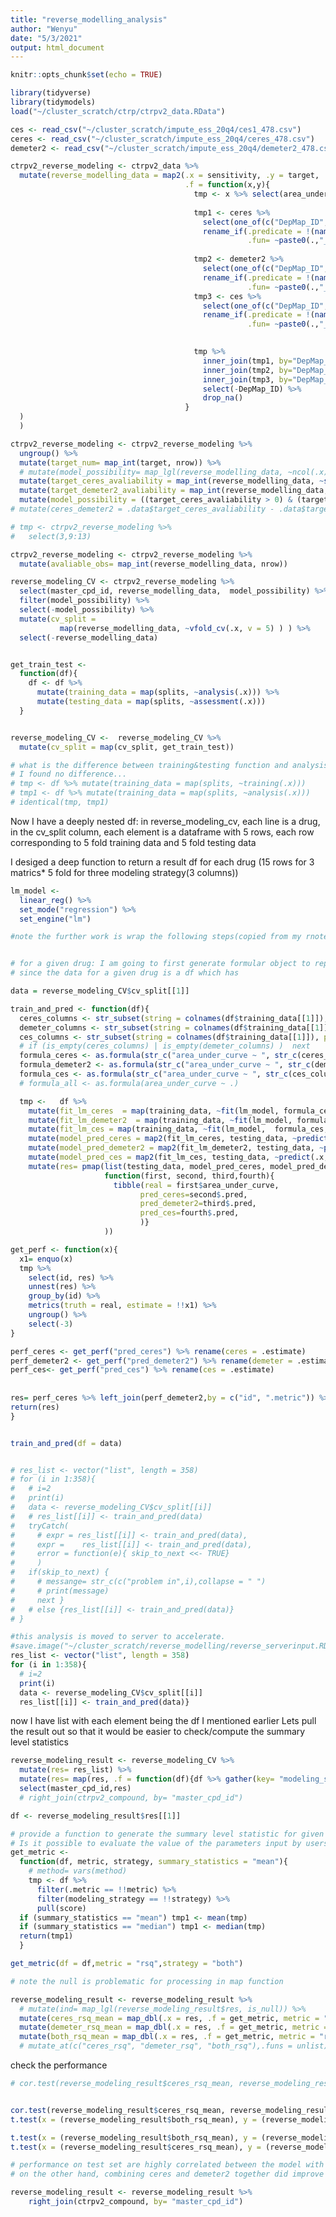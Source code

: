 ```yaml
---
title: "reverse_modelling_analysis"
author: "Wenyu"
date: "5/3/2021"
output: html_document
---
```


```r
knitr::opts_chunk$set(echo = TRUE)
```

```r
library(tidyverse)
library(tidymodels)
load("~/cluster_scratch/ctrp/ctrpv2_data.RData")

ces <- read_csv("~/cluster_scratch/impute_ess_20q4/ces1_478.csv")
ceres <- read_csv("~/cluster_scratch/impute_ess_20q4/ceres_478.csv")
demeter2 <- read_csv("~/cluster_scratch/impute_ess_20q4/demeter2_478.csv")
```


```r
ctrpv2_reverse_modeling <- ctrpv2_data %>% 
  mutate(reverse_modelling_data = map2(.x = sensitivity, .y = target,
                                       .f = function(x,y){
                                         tmp <- x %>% select(area_under_curve, DepMap_ID) 
                                         
                                         tmp1 <- ceres %>% 
                                           select(one_of(c("DepMap_ID",y$gene_symbol_of_protein_target))) %>% 
                                           rename_if(.predicate = !(names(.) %in% "DepMap_ID"),
                                                     .fun= ~paste0(.,"_ceres"))
                                         
                                         tmp2 <- demeter2 %>% 
                                           select(one_of(c("DepMap_ID",y$gene_symbol_of_protein_target))) %>% 
                                           rename_if(.predicate = !(names(.) %in% "DepMap_ID"),
                                                     .fun= ~paste0(.,"_demeter2"))
                                         tmp3 <- ces %>%
                                           select(one_of(c("DepMap_ID",y$gene_symbol_of_protein_target))) %>%
                                           rename_if(.predicate = !(names(.) %in% "DepMap_ID"),
                                                     .fun= ~paste0(.,"_ces"))

                                         
                                         tmp %>% 
                                           inner_join(tmp1, by="DepMap_ID") %>%
                                           inner_join(tmp2, by="DepMap_ID") %>%
                                           inner_join(tmp3, by="DepMap_ID") %>%
                                           select(-DepMap_ID) %>% 
                                           drop_na()
                                       }
  )
  )
```


```r
ctrpv2_reverse_modeling <- ctrpv2_reverse_modeling %>% 
  ungroup() %>% 
  mutate(target_num= map_int(target, nrow)) %>% 
  # mutate(model_possibility= map_lgl(reverse_modelling_data, ~ncol(.x)>1)) %>% 
  mutate(target_ceres_avaliability = map_int(reverse_modelling_data, ~sum(str_count(string = colnames(.x), pattern= "_ceres")) )) %>% 
  mutate(target_demeter2_avaliability = map_int(reverse_modelling_data, ~sum(str_count(colnames(.x), pattern= "_demeter2")) )) %>%
  mutate(model_possibility = ((target_ceres_avaliability > 0) & (target_demeter2_avaliability > 0)))
# mutate(ceres_demeter2 = .data$target_ceres_avaliability - .data$target_demeter2_avaliability)  

# tmp <- ctrpv2_reverse_modeling %>% 
#   select(3,9:13) 

ctrpv2_reverse_modeling <- ctrpv2_reverse_modeling %>% 
  mutate(avaliable_obs= map_int(reverse_modelling_data, nrow))
```



```r
reverse_modeling_CV <- ctrpv2_reverse_modeling %>%
  select(master_cpd_id, reverse_modelling_data,  model_possibility) %>%
  filter(model_possibility) %>%
  select(-model_possibility) %>%
  mutate(cv_split =
           map(reverse_modelling_data, ~vfold_cv(.x, v = 5) ) ) %>%
  select(-reverse_modelling_data)


get_train_test <- 
  function(df){
    df <- df %>% 
      mutate(training_data = map(splits, ~analysis(.x))) %>% 
      mutate(testing_data = map(splits, ~assessment(.x))) 
  }


reverse_modeling_CV <-  reverse_modeling_CV %>%
  mutate(cv_split = map(cv_split, get_train_test))

# what is the difference between training&testing function and analysis&assessment function?
# I found no difference...
# tmp <- df %>% mutate(training_data = map(splits, ~training(.x)))
# tmp1 <- df %>% mutate(training_data = map(splits, ~analysis(.x)))
# identical(tmp, tmp1)
```

Now I have a deeply nested df:
in reverse_modeling_cv, each line is a drug, 
in the cv_split column, each element is a dataframe with 5 rows, 
each row corresponding to 5 fold training data and 5 fold testing data


I desiged a deep function to return a result df for each drug (15 rows for 3 matrics* 5 fold for three modeling strategy(3 columns)) 
```r
lm_model <-
  linear_reg() %>%
  set_mode("regression") %>%
  set_engine("lm")

#note the further work is wrap the following steps(copied from my rnotebook2) as a function and map over all drugs


# for a given drug: I am going to first generate formular object to represent different model design for linear regression models
# since the data for a given drug is a df which has 

data = reverse_modeling_CV$cv_split[[1]]

train_and_pred <- function(df){
  ceres_columns <- str_subset(string = colnames(df$training_data[[1]]), pattern = "_ceres")
  demeter_columns <- str_subset(string = colnames(df$training_data[[1]]), pattern = "_demeter")
  ces_columns <- str_subset(string = colnames(df$training_data[[1]]), pattern = "_demeter")
  # if (is_empty(ceres_columns) | is_empty(demeter_columns) )  next
  formula_ceres <- as.formula(str_c("area_under_curve ~ ", str_c(ceres_columns, collapse = " + "), collapse = " "))
  formula_demeter2 <- as.formula(str_c("area_under_curve ~ ", str_c(demeter_columns, collapse = " + "), collapse = " "))
  formula_ces <- as.formula(str_c("area_under_curve ~ ", str_c(ces_columns, collapse = " + "), collapse = " "))
  # formula_all <- as.formula(area_under_curve ~ .)

  tmp <-   df %>% 
    mutate(fit_lm_ceres  = map(training_data, ~fit(lm_model, formula_ceres, data = .x))) %>% 
    mutate(fit_lm_demeter2  = map(training_data, ~fit(lm_model, formula_demeter2, data = .x))) %>% 
    mutate(fit_lm_ces = map(training_data, ~fit(lm_model,  formula_ces, data = .x))) %>% 
    mutate(model_pred_ceres = map2(fit_lm_ceres, testing_data, ~predict(.x, new_data = .y))) %>% 
    mutate(model_pred_demeter2 = map2(fit_lm_demeter2, testing_data, ~predict(.x, new_data = .y))) %>% 
    mutate(model_pred_ces = map2(fit_lm_ces, testing_data, ~predict(.x, new_data = .y))) %>% 
    mutate(res= pmap(list(testing_data, model_pred_ceres, model_pred_demeter2,model_pred_ces),
                     function(first, second, third,fourth){
                       tibble(real = first$area_under_curve, 
                             pred_ceres=second$.pred,
                             pred_demeter2=third$.pred,
                             pred_ces=fourth$.pred,                             
                             )}
                     )) 

get_perf <- function(x){
  x1= enquo(x)
  tmp %>% 
    select(id, res) %>% 
    unnest(res) %>% 
    group_by(id) %>% 
    metrics(truth = real, estimate = !!x1) %>% 
    ungroup() %>% 
    select(-3) 
}

perf_ceres <- get_perf("pred_ceres") %>% rename(ceres = .estimate)   
perf_demeter2 <- get_perf("pred_demeter2") %>% rename(demeter = .estimate)   
perf_ces<- get_perf("pred_ces") %>% rename(ces = .estimate)   
 
  
res= perf_ceres %>% left_join(perf_demeter2,by = c("id", ".metric")) %>% left_join(perf_ces,by = c("id", ".metric"))
return(res)
}


train_and_pred(df = data)



```


```r
# res_list <- vector("list", length = 358)
# for (i in 1:358){
#   # i=2
#   print(i)
#   data <- reverse_modeling_CV$cv_split[[i]]
#   # res_list[[i]] <- train_and_pred(data)
#   tryCatch(
#     # expr = res_list[[i]] <- train_and_pred(data),
#     expr =    res_list[[i]] <- train_and_pred(data),
#     error = function(e){ skip_to_next <<- TRUE}
#     )
#   if(skip_to_next) {
#     # messange= str_c(c("problem in",i),collapse = " ")
#     # print(message)
#     next } 
#   # else {res_list[[i]] <- train_and_pred(data)}
# }

#this analysis is moved to server to accelerate.
#save.image("~/cluster_scratch/reverse_modelling/reverse_serverinput.RData")
res_list <- vector("list", length = 358)
for (i in 1:358){
  # i=2
  print(i)
  data <- reverse_modeling_CV$cv_split[[i]]
  res_list[[i]] <- train_and_pred(data)}
```

now I have list with each element being the df I mentioned earlier
Lets pull the result out so that it would be easier to check/compute the summary level statistics

```r
reverse_modeling_result <- reverse_modeling_CV %>% 
  mutate(res= res_list) %>% 
  mutate(res= map(res, .f = function(df){df %>% gather(key= "modeling_strategy", value= "score", ceres:both)})) %>% 
  select(master_cpd_id,res)  
  # right_join(ctrpv2_compound, by= "master_cpd_id")

df <- reverse_modeling_result$res[[1]]

# provide a function to generate the summary level statistic for given metric
# Is it possible to evaluate the value of the parameters input by users as a function object, and use that function object to do something? 
get_metric <- 
  function(df, metric, strategy, summary_statistics = "mean"){
    # method= vars(method)
    tmp <- df %>% 
      filter(.metric == !!metric) %>%
      filter(modeling_strategy == !!strategy) %>% 
      pull(score) 
  if (summary_statistics == "mean") tmp1 <- mean(tmp)
  if (summary_statistics == "median") tmp1 <- median(tmp)
  return(tmp1)
  }

get_metric(df = df,metric = "rsq",strategy = "both")

# note the null is problematic for processing in map function

reverse_modeling_result <- reverse_modeling_result %>% 
  # mutate(ind= map_lgl(reverse_modeling_result$res, is_null)) %>% 
  mutate(ceres_rsq_mean = map_dbl(.x = res, .f = get_metric, metric = "rsq", strategy = "ceres" )) %>% 
  mutate(demeter_rsq_mean = map_dbl(.x = res, .f = get_metric, metric = "rsq", strategy = "demeter" )) %>% 
  mutate(both_rsq_mean = map_dbl(.x = res, .f = get_metric, metric = "rsq", strategy = "both" ))
  # mutate_at(c("ceres_rsq", "demeter_rsq", "both_rsq"),.funs = unlist)
```

check the performance
```r
# cor.test(reverse_modeling_result$ceres_rsq_mean, reverse_modeling_result$both_rsq_mean)


cor.test(reverse_modeling_result$ceres_rsq_mean, reverse_modeling_result$demeter_rsq_mean)
t.test(x = (reverse_modeling_result$both_rsq_mean), y = (reverse_modeling_result$ceres_rsq_mean), paired = T)

t.test(x = (reverse_modeling_result$both_rsq_mean), y = (reverse_modeling_result$demeter_rsq_mean), paired = T)
t.test(x = (reverse_modeling_result$ceres_rsq_mean), y = (reverse_modeling_result$demeter_rsq_mean), paired = T)

# performance on test set are highly correlated between the model with ceres and demeter. And there is no significant difference on the global scale, suggesting the variance of the performance among drugs may due to the quality of the drug target infomation
# on the other hand, combining ceres and demeter2 together did improve the performance. 

reverse_modeling_result <- reverse_modeling_result %>%  
    right_join(ctrpv2_compound, by= "master_cpd_id")
```


